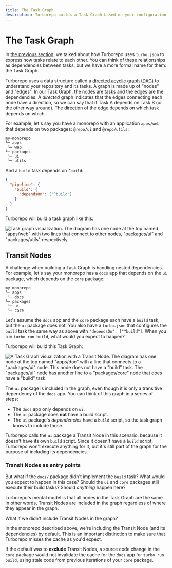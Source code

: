 ```yaml
---
title: The Task Graph
description: Turborepo builds a Task Graph based on your configuration and repository structure.
---
```


# The Task Graph

In [the previous section][2], we talked about how Turborepo uses `turbo.json` to express
how tasks relate to each other. You can think of these relationships as dependencies between
tasks, but we have a more formal name for them: the Task Graph.

Turborepo uses a data structure called a [directed acyclic graph (DAG)][1] to
understand your repository and its tasks. A graph is made up of "nodes" and
"edges". In our Task Graph, the nodes are tasks and the edges are the
dependencies. A _directed_ graph indicates that the edges connecting each node
have a direction, so we can say that if Task A depends on Task B (or the other
way around). The direction of the edge depends on which task depends on which.

For example, let's say you have a monorepo with an application `apps/web` that
depends on two packages: `@repo/ui` and `@repo/utils`:

```
my-monorepo
└─ apps
 └─ web
└─ packages
 └─ ui
 └─ utils
```

And a `build` task depends on `^build`:

```json
{
  "pipeline": {
    "build": {
      "dependsOn": ["^build"]
    }
  }
}
```

Turborepo will build a task graph like this:

![Task graph visualization. The diagram has one node at the top named "apps/web" with two lines that connect to other nodes, "packages/ui" and "packages/utils" respectively.](/images/docs/simple-task-graph.png)

## Transit Nodes

A challenge when building a Task Graph is handling nested dependencies. For
example, let's say your monorepo has a `docs` app that depends on the `ui`
package, which depends on the `core` package:

```
my-monorepo
└─ apps
 └─ docs
└─ packages
 └─ ui
 └─ core
```

Let's assume the `docs` app and the `core` package each have a `build` task, but
the `ui` package does not. You also have a `turbo.json` that configures the
`build` task the same way as above with `"dependsOn": ["^build"]`. When you run
`turbo run build`, what would you expect to happen?

Turborepo will build this Task Graph:

![A Task Graph visualization with a Transit Node. The diagram has one node at the top named "apps/doc" with a line that connects to a "packages/ui" node. This node does not have a "build" task. The "packages/ui" node has another line to a "packages/core" node that does have a "build" task.](/images/docs/transitive-nodes.png)

The `ui` package is included in the graph, even though it is only a transitive
dependency of the `docs` app. You can think of this graph in a series of steps:

- The `docs` app only depends on `ui`.
- The `ui` package does **not** have a build script.
- The `ui` package's _dependencies_ have a `build` script, so the task graph knows to include those.

Turborepo calls the `ui` package a Transit Node in this scenario, because it
doesn't have its own `build` script. Since it doesn't have a `build` script,
Turborepo won't execute anything for it, but it's still part of the graph for
the purpose of including its dependencies.

### Transit Nodes as entry points

But what if the `docs/` package didn't implement the `build` task? What would you expect to happen
in this case? Should the `ui` and `core` packages still execute their build tasks? Should _anything_
happen here?

Turborepo's mental model is that all nodes in the Task Graph are the same. In other words,
Transit Nodes are included in the graph regardless of where they appear in the graph.

What if we didn't include Transit Nodes in the graph?

In the monorepo described above, we're including the Transit Node (and its
dependencies) by default. This is an important distinction to make sure that
Turborepo misses the cache as you'd expect.

If the default was to **exclude** Transit Nodes, a source code change in the
`core` package would not invalidate the cache for the `docs` app for
`turbo run build`, using stale code from previous iterations of your `core`
package.

[1]: https://en.wikipedia.org/wiki/Directed_acyclic_graph
[2]: /repo/docs/core-concepts/task-dependencies

